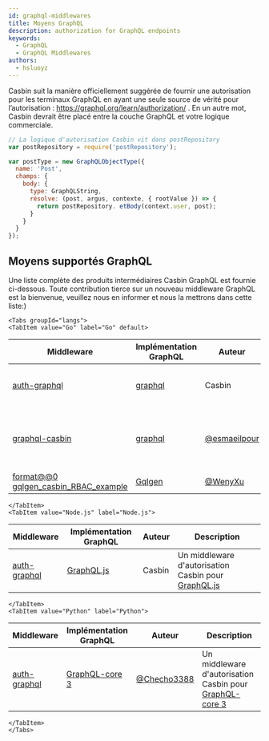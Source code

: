 ```yaml
---
id: graphql-middlewares
title: Moyens GraphQL
description: authorization for GraphQL endpoints
keywords:
  - GraphQL
  - GraphQL Middlewares
authors:
  - hsluoyz
---
```




Casbin suit la manière officiellement suggérée de fournir une autorisation pour les terminaux GraphQL en ayant une seule source de vérité pour l’autorisation : https://graphql.org/learn/authorization/ . En un autre mot, Casbin devrait être placé entre la couche GraphQL et votre logique commerciale.

```javascript
// La logique d'autorisation Casbin vit dans postRepository
var postRepository = require('postRepository');

var postType = new GraphQLObjectType({
  name: 'Post',
  champs: {
    body: {
      type: GraphQLString,
      résolve: (post, argus, contexte, { rootValue }) => {
        return postRepository. etBody(context.user, post);
      }
    }
  }
});
```
## Moyens supportés GraphQL

Une liste complète des produits intermédiaires Casbin GraphQL est fournie ci-dessous. Toute contribution tierce sur un nouveau middleware GraphQL est la bienvenue, veuillez nous en informer et nous la mettrons dans cette liste:)

```mdx-code-block
<Tabs groupId="langs">
<TabItem value="Go" label="Go" default>
```

| Middleware                                                                                     | Implémentation GraphQL                           | Auteur                                         | Description                                                          |
| ---------------------------------------------------------------------------------------------- | ------------------------------------------------ | ---------------------------------------------- | -------------------------------------------------------------------- |
| [auth-graphql](https://github.com/casbin/graphql-authz)                                        | [graphql](https://github.com/graphql-go/graphql) | Casbin                                         | Un middleware d'autorisation pour graphql-go                         |
| [graphql-casbin](https://github.com/esmaeilpour/graphql-casbin)                                | [graphql](https://github.com/graphql-go/graphql) | [@esmaeilpour](https://github.com/esmaeilpour) | Une implémentation de l'utilisation de Graphql et de Casbin ensemble |
| [format@@0 gqlgen_casbin_RBAC_example](https://github.com/WenyXu/gqlgen_casbin_RBAC_example) | [Gqlgen](https://github.com/99designs/gqlgen)    | [@WenyXu](https://github.com/WenyXu)           | (vide)                                                               |

```mdx-code-block
</TabItem>
<TabItem value="Node.js" label="Node.js">
```

| Middleware                                                   | Implémentation GraphQL                              | Auteur | Description                                                                                  |
| ------------------------------------------------------------ | --------------------------------------------------- | ------ | -------------------------------------------------------------------------------------------- |
| [auth-graphql](https://github.com/node-casbin/graphql-authz) | [GraphQL.js](https://github.com/graphql/graphql-js) | Casbin | Un middleware d'autorisation Casbin pour [GraphQL.js](https://github.com/graphql/graphql-js) |

```mdx-code-block
</TabItem>
<TabItem value="Python" label="Python">
```

| Middleware                                                  | Implémentation GraphQL                                           | Auteur                                       | Description                                                                                               |
| ----------------------------------------------------------- | ---------------------------------------------------------------- | -------------------------------------------- | --------------------------------------------------------------------------------------------------------- |
| [auth-graphql](https://github.com/Checho3388/graphql-authz) | [GraphQL-core 3](https://github.com/graphql-python/graphql-core) | [@Checho3388](https://github.com/Checho3388) | Un middleware d'autorisation Casbin pour [GraphQL-core 3](https://github.com/graphql-python/graphql-core) |

```mdx-code-block
</TabItem>
</Tabs>
```
